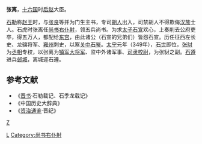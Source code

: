 '''张离'''{{BD|？||349年|}}，[[十六国|十六国]]时[[后赵|后赵]]大臣。

[[石勒|石勒]]称[[赵王|赵王]]时，与[[张良_(十六国)|张良]]等并为门生主书，专司[[胡人|胡人]]出入，司禁胡人不得欺侮[[汉族|汉族]]士人。石虎时张离任[[尚书右仆射|尚书右仆射]]，领五兵尚书。为求[[太子|太子]][[石宣|石宣]]欢心，上奏削去公府吏卒，得五万人，都配给[[东宫|东宫]]，由此诸公（石宣的兄弟们）皆怨石宣。历任征西左长史、龙骧将军、[[雍州|雍州]]刺史，以察[[关中|关中]][[石鉴|石鉴]]。[[太宁_(后赵)|太宁]]元年（349年），[[石世|石世]]即位，[[张豺|张豺]]为[[丞相|丞相]]专权，以张离为[[镇军大将军|镇军大将军]]、监中外诸军事、[[司隶校尉|司隶校尉]]，为张豺之副。[[石遵|石遵]]进兵[[邺城|邺城]]，离城迎石遵。
==参考文献==
* 《[[晋书|晋书]]·石勒载记、石季龙载记》
* 《中国历史大辞典》
* 《[[资治通鉴|资治通鉴]]·晋纪》
[[分类:后赵官员|Z]]
[[Category:张姓|L]]
[[Category:尚书右仆射|Category:尚书右仆射]]